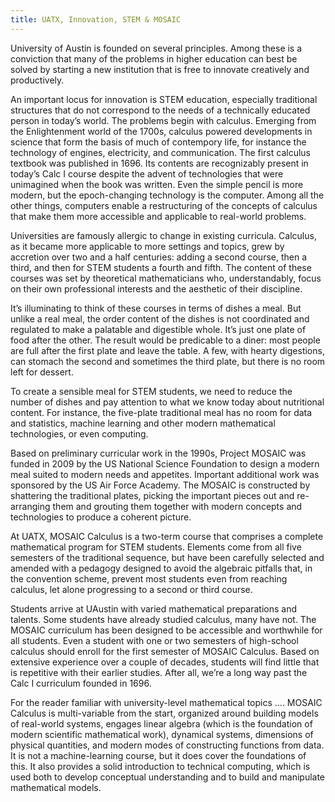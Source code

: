 ```yaml
---
title: UATX, Innovation, STEM & MOSAIC
---
```


University of Austin is founded on several principles. Among these is a conviction that many of the problems in higher education can best be solved by starting a new institution that is free to innovate creatively and productively. 

An important locus for innovation is STEM education, especially traditional structures that do not correspond to the needs of a technically educated person in today's world. The problems begin with calculus. Emerging from the Enlightenment world of the 1700s, calculus powered developments in science that form the basis of much of contempory life, for instance the technology of engines, electricity, and communication. The first calculus textbook was published in 1696. Its contents are recognizably present in today's Calc I course despite the advent of technologies that were unimagined when the book was written. Even the simple pencil is more modern, but the epoch-changing technology is the computer. Among all the other things, computers enable a restructuring of the concepts of calculus that make them more accessible and applicable to real-world problems.

Universities are famously allergic to change in existing curricula. Calculus, as it became more applicable to more settings and topics, grew by accretion over two and a half centuries: adding a second course, then a third, and then for STEM students a fourth and fifth. The content of these courses was set by theoretical mathematicians who, understandably, focus on their own professional interests and the aesthetic of their discipline. 

It's illuminating to think of these courses in terms of dishes a meal. But unlike a real meal, the order content of the dishes is not coordinated and regulated to make a palatable and digestible whole. It's just one plate of food after the other. The result would be predicable to a diner: most people are full after the first plate and leave the table. A few, with hearty digestions, can stomach the second and sometimes the third plate, but there is no room left for dessert. 

To create a sensible meal for STEM students, we need to reduce the number of dishes and pay attention to what we know today about nutritional content. For instance, the five-plate traditional meal has no room for data and statistics, machine learning and other modern mathematical technologies, or even computing.

Based on preliminary curricular work in the 1990s, Project MOSAIC was funded in 2009 by the US National Science Foundation to design a modern meal suited to modern needs and appetites. Important additional work was sponsored by the US Air Force Academy. The MOSAIC is constructed by shattering the traditional plates, picking the important pieces out and re-arranging them and grouting them together with modern concepts and technologies to produce a coherent picture.

At UATX, MOSAIC Calculus is a two-term course that comprises a complete mathematical program for STEM students. Elements come from all five semesters of the traditional sequence, but have been carefully selected and amended with a pedagogy designed to avoid the algebraic pitfalls that, in the convention scheme, prevent most students even from reaching calculus, let alone progressing to a second or third course.

Students arrive at UAustin with varied mathematical preparations and talents. Some students have already studied calculus, many have not. The MOSAIC curriculum has been designed to be accessible and worthwhile for all students. Even a student with one or two semesters of high-school calculus should enroll for the first semester of MOSAIC Calculus. Based on extensive experience over a couple of decades, students will find little that is repetitive with their earlier studies. After all, we're a long way past the Calc I curriculum founded in 1696.

For the reader familiar with university-level mathematical topics .... MOSAIC Calculus is multi-variable from the start, organized around building models of real-world systems, engages linear algebra (which is the foundation of modern scientific mathematical work), dynamical systems, dimensions of physical quantities, and modern modes of constructing functions from data. It is not a machine-learning course, but it does cover the foundations of this. It also provides a solid introduction to technical computing, which is used both to develop conceptual understanding and to build and manipulate mathematical models. 
